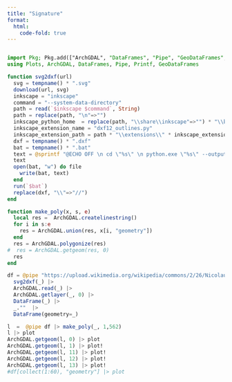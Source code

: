 ```yaml
---
title: "Signature"
format:
  html:
    code-fold: true
---
```


```r
```


```julia
import Pkg; Pkg.add(["ArchGDAL", "DataFrames", "Pipe", "GeoDataFrames", "Luxor"])
using Plots, ArchGDAL, DataFrames, Pipe, Printf, GeoDataFrames

function svg2dxf(url)
  svg = tempname() * ".svg"
  download(url, svg)
  inkscape = "inkscape"
  command = "--system-data-directory"
  path = read(`$inkscape $command`, String)
  path = replace(path, "\n"=>"")
  inkscape_python_home  = replace(path, "\\share\\inkscape"=>"") * "\\bin"
  inkscape_extension_name = "dxf12_outlines.py"
  inkscape_extension_path = path * "\\extensions\\" * inkscape_extension_name 
  dxf = tempname() * ".dxf"
  bat = tempname() * ".bat"
  text = @sprintf "@ECHO OFF \n cd \"%s\" \n python.exe \"%s\" --output=\"%s\" \"%s\"\n" inkscape_python_home inkscape_extension_path dxf svg
  text
  open(bat, "w") do file
    write(bat, text)
  end
  run(`$bat`)
  replace(dxf, "\\"=>"//")
end

function make_poly(x, s, e)
  local res =  ArchGDAL.createlinestring()
  for i in s:e
    res = ArchGDAL.union(res, x[i, "geometry"])
  end
  res = ArchGDAL.polygonize(res)
#  res = ArchGDAL.getgeom(res, 0)
  res
end

df = @pipe "https://upload.wikimedia.org/wikipedia/commons/2/26/Nicolaus_Copernicus_Signature.svg" |>
  svg2dxf(_) |> 
  ArchGDAL.read(_) |>
  ArchGDAL.getlayer(_, 0) |>
  DataFrame(_) |> 
  _.""  |>
  DataFrame(geometry=_)
```


```julia
l  =  @pipe df |> make_poly(_, 1,562)
l |> plot
ArchGDAL.getgeom(l, 0) |> plot
ArchGDAL.getgeom(l, 1) |> plot!
ArchGDAL.getgeom(l, 11) |> plot!
ArchGDAL.getgeom(l, 12) |> plot!
ArchGDAL.getgeom(l, 13) |> plot!
#df[collect(1:60), "geometry"] |> plot
```